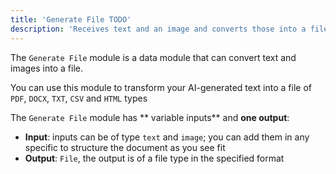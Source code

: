 ```yaml
---
title: 'Generate File TODO'
description: 'Receives text and an image and converts those into a file.'
---
```


The `Generate File` module is a data module that can convert text and images into a file.

You can use this module to transform your AI-generated text into a file of `PDF`, `DOCX`, `TXT`, `CSV` and `HTML` types

The `Generate File` module has ** variable inputs** and **one output**:

- **Input**: inputs can be of type `text` and `image`; you can add them in any specific to structure the document as you see fit
- **Output**: `File`, the output is of a file type in the specified format